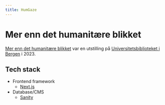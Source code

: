 ```yaml
---
title: HumGaze
---
```


# Mer enn det humanitære blikket

[Mer enn det humanitære blikket](https://marcus.uib.no/exhibition/mer-enn-det-humanitare-blikket) var en utstilling på [Universitetsbiblioteket i Bergen](https://www.uib.no/ub) i 2023.

## Tech stack

* Frontend framework
  * [Next.js](https://nextjs.org/)
* Database/CMS
  * [Sanity](https://www.sanity.io/) 